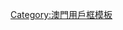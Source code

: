 {{Userbox
  |id=[[File:StPauls whole.JPG|35px]]
  |id-c=white
  |info=這用戶現在或曾經居於'''[[澳門]]'''
  |info-c=white
  |info-s=10
  |border-c=#30b230
}}<noinclude>
[[Category:澳門用戶框模板]]
</noinclude>